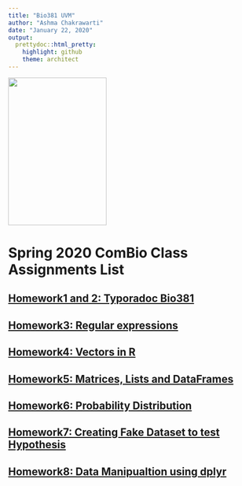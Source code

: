```yaml
---
title: "Bio381 UVM"
author: "Ashma Chakrawarti"
date: "January 22, 2020"
output: 
  prettydoc::html_pretty:
    highlight: github
    theme: architect
---
```


<img src="FemaleScience.jpg" width="200" height="300"/>

# Spring 2020 ComBio Class Assignments List

## __[Homework1 and 2: Typoradoc Bio381](Bio381.html)__

## __[Homework3: Regular expressions](Homework4.html)__

## __[Homework4: Vectors in R](Vector_in_R.html)__

## __[Homework5: Matrices, Lists and DataFrames](Matrix_List_DataFrames.html)__

## __[Homework6: Probability Distribution](Homework5.html)__

## __[Homework7: Creating Fake Dataset to test Hypothesis](Test_hypothesis.html)__

## __[Homework8: Data Manipualtion using dplyr](Data_Manipulation_dplyr.html)__
